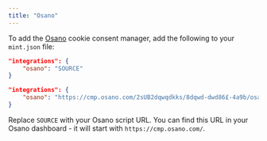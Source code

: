 ```yaml
---
title: "Osano"
---
```


To add the [Osano](https://www.osano.com/) cookie consent manager, add the following to your `mint.json` file:

<CodeGroup>

```json Integration options in mint.json
"integrations": {
    "osano": "SOURCE"
}
```

```json Example
"integrations": {
    "osano": "https://cmp.osano.com/2sUB2dqwqdkks/8dqwd-dwd86£-4a9b/osano.js"
}
```

</CodeGroup>

Replace `SOURCE` with your Osano script URL. You can find this URL in your Osano dashboard - it will start with `https://cmp.osano.com/`.